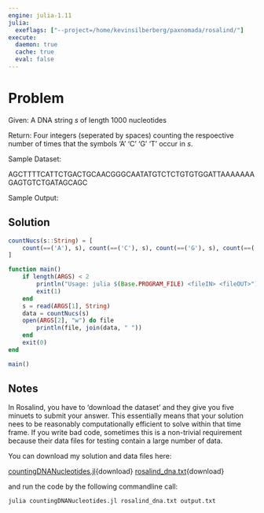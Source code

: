 ```yaml
---
engine: julia-1.11
julia:
  exeflags: ["--project=/home/kevinsilberberg/paxnomada/rosalind/"]
execute:
  daemon: true
  cache: true
  eval: false
---
```


# Problem

Given: A DNA string *s* of length $1000$ nucleotides

Return: Four integers (seperated by spaces) counting the respoective number of times that the symbols 'A' 'C' 'G' 'T' occur in *s*.

Sample Dataset:

AGCTTTTCATTCTGACTGCAACGGGCAATATGTCTCTGTGTGGATTAAAAAAAGAGTGTCTGATAGCAGC

Sample Output:

\begin{matrix}
20 & 12 & 17 & 21
\end{matrix}

## Solution

```julia
countNucs(s::String) = [
    count(==('A'), s), count(==('C'), s), count(==('G'), s), count(==('T'), s)
]

function main()
    if length(ARGS) < 2
        println("Usage: julia $(Base.PROGRAM_FILE) <fileIN> <fileOUT>")
        exit(1)
    end
    s = read(ARGS[1], String)
    data = countNucs(s)
    open(ARGS[2], "w") do file
        println(file, join(data, " "))
    end
    exit(0)
end

main()
```

## Notes

In Rosalind, you have to 'download the dataset' and they give you five minuets to submit your answer. This essentially means that your solution nees to be reasonably computationally efficient to solve within that time frame. If you write bad code, sometimes this is a non-trivial requirement because their data files for testing contain a large number of data.

You can download my solution and data files here:

[countingDNANucleotides.jl](https://github.com/ksilberb/paxnomada/blob/main/rosalind/countingDNANucleotides/countingDNANucleotides.jl){download}
[rosalind_dna.txt](https://github.com/ksilberb/paxnomada/blob/main/rosalind/countingDNANucleotides/rosalind_dna.txt){download}

and run the code by the following commandline call:

```sh
julia countingDNANucleotides.jl rosalind_dna.txt output.txt
```
